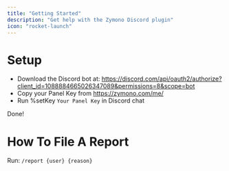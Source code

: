 ---
title: "Getting Started"
description: "Get help with the Zymono Discord plugin"
icon: "rocket-launch"
---

# Setup

- Download the Discord bot at: https://discord.com/api/oauth2/authorize?client_id=1088884665026347089&permissions=8&scope=bot
- Copy your Panel Key from https://zymono.com/me/
- Run %setKey `Your Panel Key` in Discord chat

Done!

# How To File A Report

Run: `/report {user} {reason}`

